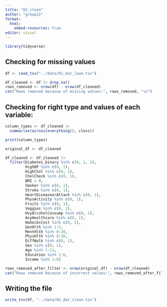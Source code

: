 ```yaml
---
title: "02_clean"
author: "group22"
format:
  html:
    embed-resources: true
editor: visual
---
```


```r
library(tidyverse)
```

## Checking for missing values

```r
df <- read_tsv("../data/01_dat_load.tsv")

df_cleaned <- df |> drop_na()
rows_removed <- nrow(df) - nrow(df_cleaned)
cat("Rows removed because of missing values:", rows_removed, "\n")
```

## Checking for right type and values of each variable:

```r
column_types <- df_cleaned |> 
  summarise(across(everything(), class))

print(column_types)
```

```r
original_df <- df_cleaned

df_cleaned <- df_cleaned |>
  filter(Diabetes_binary %in% c(0, 1, 2),
         HighBP %in% c(0, 1),
         HighChol %in% c(0, 1),
         CholCheck %in% c(0, 1),
         BMI > 0,
         Smoker %in% c(0, 1),
         Stroke %in% c(0, 1),
         HeartDiseaseorAttack %in% c(0, 1),
         PhysActivity %in% c(0, 1),
         Fruits %in% c(0, 1),
         Veggies %in% c(0, 1),
         HvyAlcoholConsump %in% c(0, 1),
         AnyHealthcare %in% c(0, 1),
         NoDocbcCost %in% c(0, 1),
         GenHlth %in% 1:5,
         MentHlth %in% 0:30,
         PhysHlth %in% 0:30,
         DiffWalk %in% c(0, 1),
         Sex %in% c(0, 1),
         Age %in% 1:13,
         Education %in% 1:6,
         Income %in% 1:8)

rows_removed_after_filter <- nrow(original_df) - nrow(df_cleaned)
cat("Rows removed because of incorrect values:", rows_removed_after_filter, "\n")
```

## Writing the file

```r
write_tsv(df, "../data/02_dat_clean.tsv")
```
